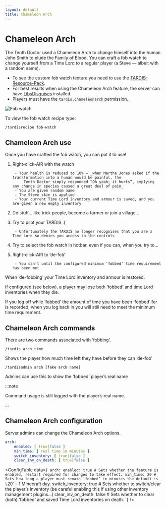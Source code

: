 ```yaml
---
layout: default
title: Chameleon Arch
---
```



# Chameleon Arch

The Tenth Doctor used a Chameleon Arch to change himself into the human John Smith to elude the Family of Blood. You can
craft a fob watch to change yourself from a Time Lord to a regular player (a Steve — albeit with a random name).

- To see the custom fob watch texture you need to use
    the [TARDIS-Resource-Pack](/resource-packs).
- For best results when using the Chameleon Arch feature, the server can
    have [LibsDisguises](http://ci.md-5.net/job/LibsDisguises/)
    installed.
- Players must have the `tardis.chameleonarch` permission.

![Fob watch](/images/docs/fob_watch.jpg)

To view the fob watch recipe type:

```
/tardisrecipe fob-watch
```

## Chameleon Arch use

Once you have crafted the fob watch, you can put it to use!

1. Right-click-AIR with the watch

        - Your health is reduced to 10% — _when Martha Jones asked if the transformation into a human would be painful, the
            Tenth Doctor simply responded “Oh yeah; it hurts”, implying any change in species caused a great deal of pain_
        - You are given random name
        - The Steve skin is applied
        - Your current Time Lord inventory and armour is saved, and you are given a new empty inventory

2. Do stuff... like trick people, become a farmer or join a village...
3. Try to pilot your TARDIS :(

        - Unfortunately the TARDIS no longer recognises that you are a Time Lord so denies you access to the controls

4. Try to select the fob watch in hotbar, even if you can, when you try to...
5. Right-click-AIR to ‘de-fob’

        - You can’t until the configured minimum ‘fobbed’ time requirement has been met

When ‘de-fobbing’ your Time Lord inventory and armour is restored.

If configured (see below), a player may lose both ‘fobbed’ and time Lord inventories when they die.

If you log off while ‘fobbed’ the amount of time you have been ‘fobbed’ for is recorded, when you log back in you will
still need to meet the minimum time requirement.

## Chameleon Arch commands

There are two commands associated with ‘fobbing’.

```
/tardis arch_time
```

Shows the player how much time left they have before they can ‘de-fob’

```
/tardisadmin arch [fake arch name]
```

Admins can use this to show the ‘fobbed’ player’s real name

:::note

Command usage is still logged with the player’s real name.

:::

## Chameleon Arch configuration

Server admins can change the Chameleon Arch options.

```yaml title="/plugins/TARDIS/config.yml"
arch:
    enabled: [ true|false ]
    min_time: [ real time in minutes ]
    switch_inventory: [ true|false ]
    clear_inv_on_death: [ true|false ]
```

<ConfigTable data={`
arch:
    enabled: true # Sets whether the feature is enabled, restart required for changes to take effect.
    min_time: 20 # Sets how long a player must remain ‘fobbed’ in minutes the default is \`20\` - 1 Minecraft day.
    switch_inventory: true # Sets whether to switch/clear the player’s inventory (be careful enabling this if using other inventory management plugins...)
    clear_inv_on_death: false # Sets whether to clear (both) ‘fobbed’ and saved Time Lord inventories on death.
`} />

